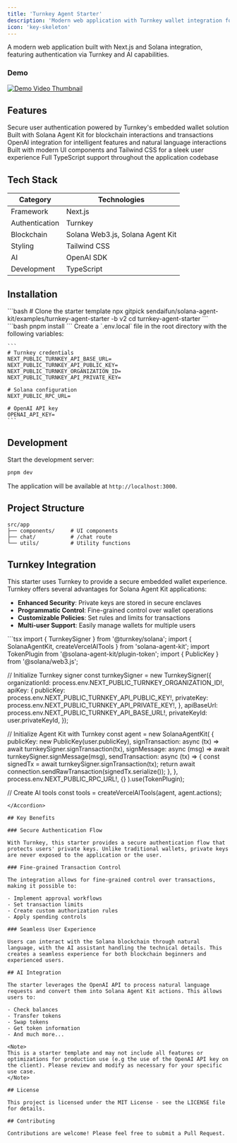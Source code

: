 ```yaml
---
title: 'Turnkey Agent Starter'
description: 'Modern web application with Turnkey wallet integration for Solana Agent Kit'
icon: 'key-skeleton'
---
```


A modern web application built with Next.js and Solana integration, featuring authentication via Turnkey and AI capabilities.

  <div className="flex flex-col items-center">
    <h3 className="text-xl mb-3">Demo</h3>
    <a href="https://vimeo.com/1076325238" className="mb-2">
      <img 
        src="https://github.com/user-attachments/assets/41211dae-79c8-4b0a-82d4-19cc3ac261b8" 
        alt="Demo Video Thumbnail" 
        className="rounded-md shadow-md max-w-full w-[600px]" 
      />
    </a>
  </div>

## Features

<CardGroup cols={2}>
  <Card title="Authentication" icon="key">
    Secure user authentication powered by Turnkey's embedded wallet solution
  </Card>
  <Card title="Solana Integration" icon="blockchain">
    Built with Solana Agent Kit for blockchain interactions and transactions
  </Card>
  <Card title="AI Capabilities" icon="robot">
    OpenAI integration for intelligent features and natural language interactions
  </Card>
  <Card title="Modern UI" icon="paintbrush">
    Built with modern UI components and Tailwind CSS for a sleek user experience
  </Card>
  <Card title="Type Safety" icon="shield-check">
    Full TypeScript support throughout the application codebase
  </Card>
</CardGroup>

## Tech Stack

| Category | Technologies |
|----------|--------------|
| Framework | Next.js |
| Authentication | Turnkey |
| Blockchain | Solana Web3.js, Solana Agent Kit |
| Styling | Tailwind CSS |
| AI | OpenAI SDK |
| Development | TypeScript |

## Installation

<Steps>
  <Step title="Clone the repository">
    ```bash
    # Clone the starter template
    npx gitpick sendaifun/solana-agent-kit/examples/turnkey-agent-starter -b v2
    cd turnkey-agent-starter
    ```
  </Step>
  <Step title="Install dependencies">
    ```bash
    pnpm install
    ```
  </Step>
  <Step title="Set up environment variables">
    Create a `.env.local` file in the root directory with the following variables:
    
    ```
    # Turnkey credentials
    NEXT_PUBLIC_TURNKEY_API_BASE_URL=
    NEXT_PUBLIC_TURNKEY_API_PUBLIC_KEY=
    NEXT_PUBLIC_TURNKEY_ORGANIZATION_ID=
    NEXT_PUBLIC_TURNKEY_API_PRIVATE_KEY=
    
    # Solana configuration
    NEXT_PUBLIC_RPC_URL=
    
    # OpenAI API key
    OPENAI_API_KEY=
    ```
  </Step>
</Steps>

## Development

Start the development server:

```bash
pnpm dev
```

The application will be available at `http://localhost:3000`.

## Project Structure

```
src/app
├── components/     # UI components
├── chat/           # /chat route
└── utils/          # Utility functions
```

## Turnkey Integration

This starter uses Turnkey to provide a secure embedded wallet experience. Turnkey offers several advantages for Solana Agent Kit applications:

- **Enhanced Security**: Private keys are stored in secure enclaves
- **Programmatic Control**: Fine-grained control over wallet operations
- **Customizable Policies**: Set rules and limits for transactions
- **Multi-user Support**: Easily manage wallets for multiple users

<Accordion title="Turnkey Integration Example">
```tsx
import { TurnkeySigner } from '@turnkey/solana';
import { SolanaAgentKit, createVercelAITools } from 'solana-agent-kit';
import TokenPlugin from '@solana-agent-kit/plugin-token';
import { PublicKey } from '@solana/web3.js';

// Initialize Turnkey signer
const turnkeySigner = new TurnkeySigner({
  organizationId: process.env.NEXT_PUBLIC_TURNKEY_ORGANIZATION_ID!,
  apiKey: {
    publicKey: process.env.NEXT_PUBLIC_TURNKEY_API_PUBLIC_KEY!,
    privateKey: process.env.NEXT_PUBLIC_TURNKEY_API_PRIVATE_KEY!,
  },
  apiBaseUrl: process.env.NEXT_PUBLIC_TURNKEY_API_BASE_URL!,
  privateKeyId: user.privateKeyId,
});

// Initialize Agent Kit with Turnkey
const agent = new SolanaAgentKit(
  {
    publicKey: new PublicKey(user.publicKey),
    signTransaction: async (tx) => await turnkeySigner.signTransaction(tx),
    signMessage: async (msg) => await turnkeySigner.signMessage(msg),
    sendTransaction: async (tx) => {
      const signedTx = await turnkeySigner.signTransaction(tx);
      return await connection.sendRawTransaction(signedTx.serialize());
    },
  },
  process.env.NEXT_PUBLIC_RPC_URL!,
  {}
).use(TokenPlugin);

// Create AI tools
const tools = createVercelAITools(agent, agent.actions);
```
</Accordion>

## Key Benefits

### Secure Authentication Flow

With Turnkey, this starter provides a secure authentication flow that protects users' private keys. Unlike traditional wallets, private keys are never exposed to the application or the user.

### Fine-grained Transaction Control

The integration allows for fine-grained control over transactions, making it possible to:

- Implement approval workflows
- Set transaction limits
- Create custom authorization rules
- Apply spending controls

### Seamless User Experience

Users can interact with the Solana blockchain through natural language, with the AI assistant handling the technical details. This creates a seamless experience for both blockchain beginners and experienced users.

## AI Integration

The starter leverages the OpenAI API to process natural language requests and convert them into Solana Agent Kit actions. This allows users to:

- Check balances
- Transfer tokens
- Swap tokens
- Get token information
- And much more...

<Note>
This is a starter template and may not include all features or optimizations for production use (e.g the use of the OpenAI API key on the client). Please review and modify as necessary for your specific use case.
</Note>

## License

This project is licensed under the MIT License - see the LICENSE file for details.

## Contributing

Contributions are welcome! Please feel free to submit a Pull Request.
